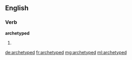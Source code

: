==English==

===Verb===
'''archetyped'''

# {{past of|[[archetype]]}}

[[de:archetyped]]
[[fr:archetyped]]
[[mg:archetyped]]
[[ml:archetyped]]